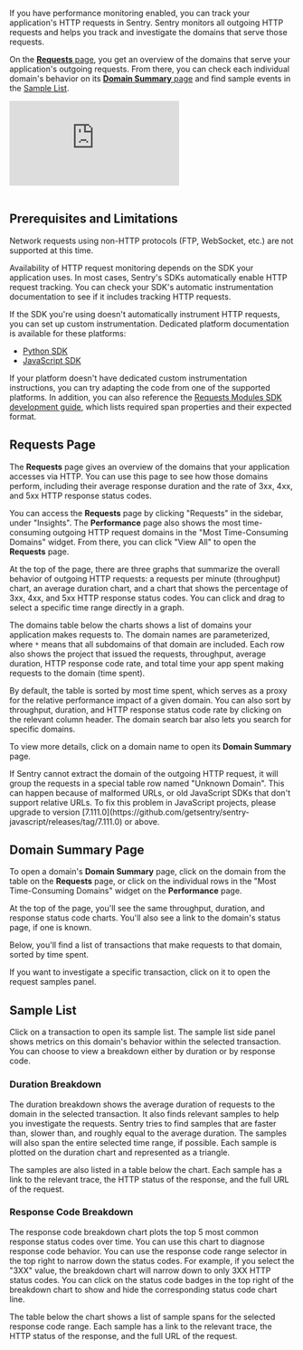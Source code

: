 <Include name="feature-limited-on-team-retention.mdx" />

If you have performance monitoring enabled, you can track your application's HTTP requests in Sentry. Sentry monitors all outgoing HTTP requests and helps you track and investigate the domains that serve those requests.

On the [**Requests** page](#requests-page), you get an overview of the domains that serve your application's outgoing requests. From there, you can check each individual domain's behavior on its [**Domain Summary** page](#domain-summary-page) and find sample events in the [Sample List](#sample-list).

<div style={{"height":"0px","paddingBottom":"calc(56.8359% + 41px)","position":"relative","width":"100%"}}>
  <iframe
    src="https://demo.arcade.software/sxHVqKO8f4jGyrahWSuD?embed&show_copy_link=true"
    frameborder="0"
    loading="lazy"
    webkitallowfullscreen
    mozallowfullscreen
    allowfullscreen
    allow="fullscreen;"
    style={{"colorScheme":"light","height":"100%","left":"0px","position":"absolute","top":"0px","width":"100%"}}
    title="[Walkthrough] Insights -> Requests"
  ></iframe>
</div>

<br />

## Prerequisites and Limitations

<Note>
Network requests using non-HTTP protocols (FTP, WebSocket, etc.) are not supported at this time.
</Note>

Availability of HTTP request monitoring depends on the SDK your application uses. In most cases, Sentry's SDKs automatically enable HTTP request tracking. You can check your SDK's <PlatformLink to="/tracing/instrumentation/automatic-instrumentation">automatic instrumentation documentation</PlatformLink> to see if it includes tracking HTTP requests.

If the SDK you're using doesn't automatically instrument HTTP requests, you can set up custom instrumentation. Dedicated platform documentation is available for these platforms:

- [Python SDK](/platforms/python/tracing/instrumentation/custom-instrumentation/requests-module/)
- [JavaScript SDK](/platforms/javascript/guides/node/tracing/instrumentation/custom-instrumentation/requests-module/)

If your platform doesn't have dedicated custom instrumentation instructions, you can try adapting the code from one of the supported platforms. In addition, you can also reference the [Requests Modules SDK development guide](https://develop.sentry.dev/sdk/performance/modules/requests/), which lists required span properties and their expected format.

## Requests Page

The **Requests** page gives an overview of the domains that your application accesses via HTTP. You can use this page to see how those domains perform, including their average response duration and the rate of 3xx, 4xx, and 5xx HTTP response status codes.

You can access the **Requests** page by clicking "Requests" in the sidebar, under "Insights". The **Performance** page also shows the most time-consuming outgoing HTTP request domains in the "Most Time-Consuming Domains" widget. From there, you can click "View All" to open the **Requests** page.

At the top of the page, there are three graphs that summarize the overall behavior of outgoing HTTP requests: a requests per minute (throughput) chart, an average duration chart, and a chart that shows the percentage of 3xx, 4xx, and 5xx HTTP response status codes. You can click and drag to select a specific time range directly in a graph.

The domains table below the charts shows a list of domains your application makes requests to. The domain names are parameterized, where `*` means that all subdomains of that domain are included. Each row also shows the project that issued the requests, throughput, average duration, HTTP response code rate, and total time your app spent making requests to the domain (time spent).

By default, the table is sorted by most time spent, which serves as a proxy for the relative performance impact of a given domain. You can also sort by throughput, duration, and HTTP response status code rate by clicking on the relevant column header. The domain search bar also lets you search for specific domains.

To view more details, click on a domain name to open its **Domain Summary** page.

<Note>
If Sentry cannot extract the domain of the outgoing HTTP request, it will group the requests in a special table row named "Unknown Domain". This can happen because of malformed URLs, or old JavaScript SDKs that don't support relative URLs. To fix this problem in JavaScript projects, please upgrade to version [7.111.0](https://github.com/getsentry/sentry-javascript/releases/tag/7.111.0) or above.
</Note>

## Domain Summary Page

To open a domain's **Domain Summary** page, click on the domain from the table on the **Requests** page, or click on the individual rows in the "Most Time-Consuming Domains" widget on the **Performance** page.

At the top of the page, you'll see the same throughput, duration, and response status code charts. You'll also see a link to the domain's status page, if one is known.

Below, you'll find a list of transactions that make requests to that domain, sorted by time spent.

If you want to investigate a specific transaction, click on it to open the request samples panel.

## Sample List

Click on a transaction to open its sample list. The sample list side panel shows metrics on this domain's behavior within the selected transaction. You can choose to view a breakdown either by duration or by response code.

### Duration Breakdown

The duration breakdown shows the average duration of requests to the domain in the selected transaction. It also finds relevant samples to help you investigate the requests. Sentry tries to find samples that are faster than, slower than, and roughly equal to the average duration. The samples will also span the entire selected time range, if possible. Each sample is plotted on the duration chart and represented as a triangle.

The samples are also listed in a table below the chart. Each sample has a link to the relevant trace, the HTTP status of the response, and the full URL of the request.

### Response Code Breakdown

The response code breakdown chart plots the top 5 most common response status codes over time. You can use this chart to diagnose response code behavior. You can use the response code range selector in the top right to narrow down the status codes. For example, if you select the "3XX" value, the breakdown chart will narrow down to only 3XX HTTP status codes. You can click on the status code badges in the top right of the breakdown chart to show and hide the corresponding status code chart line.

The table below the chart shows a list of sample spans for the selected response code range. Each sample has a link to the relevant trace, the HTTP status of the response, and the full URL of the request.
